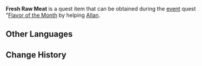 {{Item Infobox
|id           = 100757
|image        = Item Raw Meat.png
|type         = Quest Items
|description  = Fresh meat rendered from a fresh hunt. It is both firm and tender.
|source1      = Obtained during the ''[[Flavor of the Month]]''
}}
'''Fresh Raw Meat''' is a quest item that can be obtained during the [[event]] quest "[[Flavor of the Month]] by helping [[Allan]].

==Other Languages==
{{Other Languages|default_hidden = 1
|en      = Fresh Raw Meat
|zhs     = 新鲜的兽肉
|zhs_rm  = Xīnxiān de Shòu Ròu
|zht     = 新鮮的獸肉
|zht_rm  = Xīnxiān de Shòu Ròu
|ja      = 新鮮な獣肉
|ja_rm   = Shinsen na Juuniku
|ko      = 신선한 짐승고기
|ko_rm   = 
|es      = Carne cruda fresca
|fr      = Viande crue fraîche
|ru      = Свежее сырое мясо
|th      = Raw Meat สด ๆ
|th_rm   = Raw Meat Sot-Sot
|vi      = Thịt Rừng Tươi
|de      = Frisches rohes Fleisch
|id      = Raw Meat Segar
|pt      = Carne Crua Fresca
}}

==Change History==
{{Change History|1.4}}